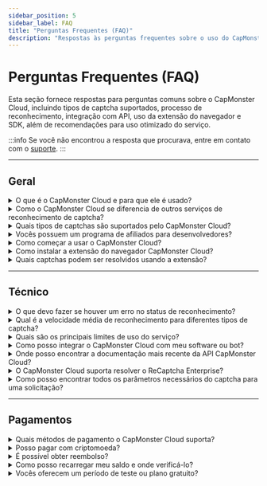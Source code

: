 ```yaml
---
sidebar_position: 5
sidebar_label: FAQ
title: "Perguntas Frequentes (FAQ)"
description: "Respostas às perguntas frequentes sobre o uso do CapMonster Cloud."
---
```


# Perguntas Frequentes (FAQ)

Esta seção fornece respostas para perguntas comuns sobre o CapMonster Cloud, incluindo tipos de captcha suportados, processo de reconhecimento, integração com API, uso da extensão do navegador e SDK, além de recomendações para uso otimizado do serviço.

:::info
Se você não encontrou a resposta que procurava, entre em contato com o [suporte](https://helpdesk.zennolab.com/conversation/new).
:::

---

## Geral

<details>
  <summary>O que é o CapMonster Cloud e para que ele é usado?</summary>
  <div style={{ fontWeight: 'normal' }}>
    <p>
      <strong>CapMonster Cloud</strong> é um serviço baseado em nuvem para reconhecimento automático de vários tipos de captchas:  
      reCaptcha V2, reCaptcha V3, reCaptcha Enterprise V2, GeeTest, Amazon (AWS WAF), Cloudflare Turnstile, Cloudflare Challenge e outros.
    </p>
  </div>
</details>

<details>
  <summary>Como o CapMonster Cloud se diferencia de outros serviços de reconhecimento de captcha?</summary>
  <div style={{ fontWeight: 'normal' }}>
    <p><strong>Vantagens do CapMonster Cloud:</strong></p>
    <ul style={{ color: 'black' }}>
      <li><strong>Confiabilidade e escalabilidade:</strong> o sistema funciona de forma estável sob qualquer carga, lida com grandes volumes de tarefas, escala com o crescimento do projeto e fornece uma alta porcentagem de tokens válidos — um fator chave para contornar proteções com eficiência.</li>
      <li><strong>Suporte para todos os principais tipos de captcha:</strong> dos mais populares aos raros e personalizados.</li>
      <li><strong>Preços flexíveis e transparentes:</strong> adequados tanto para pequenas empresas quanto para projetos de grande escala.</li>
    </ul>
  </div>
</details>

<details>
  <summary>Quais tipos de captchas são suportados pelo CapMonster Cloud?</summary>
  <div style={{ fontWeight: 'normal' }}>
    <p>Tipos suportados:</p>
    <ul style={{ color: 'black' }}>
      <li>reCaptcha V2, reCaptcha V3, reCaptcha Enterprise V2</li>
      <li>GeeTest</li>
      <li>Amazon (AWS WAF)</li>
      <li>Cloudflare Turnstile/Challenge</li>
      <li>Imperva (Incapsula)</li>
      <li>Captcha de texto (ImageToTextTask), captchas complexos com imagens (BLS, Shein, etc.)</li>
      <li>Basilisk, TenDl, Prosopo, Binance, Temu</li>
      <li>Yidun (NECaptcha)</li>
      <li>MTCaptcha</li>
    </ul>
  </div>
</details>

<details>
  <summary>Vocês possuem um programa de afiliados para desenvolvedores?</summary>
  <div style={{ fontWeight: 'normal' }}>
    <p>Sim, o programa de afiliados permite ganhar até <strong>30%</strong> dos gastos dos usuários na resolução de captchas.</p>
  </div>
</details>

<details>
  <summary>Como começar a usar o CapMonster Cloud?</summary>
  <div style={{ fontWeight: 'normal' }}>
    <ol style={{ color: 'black' }}>
      <li>Registre-se no <a href="https://dash.capmonster.cloud/?culture=pt" target="_blank" rel="noopener noreferrer">site</a>.</li>
      <li>Recarregue o saldo.</li>
      <li>Use sua <strong>chave de API</strong> para integrar com seu projeto.</li>
    </ol>
    <p>Você também pode baixar a <a href="https://capmonster.cloud/pt-BR/browser-extension-captcha" target="_blank" rel="noopener noreferrer">extensão do navegador CapMonster Cloud</a>.</p>
  </div>
</details>

<details>
  <summary>Como instalar a extensão do navegador CapMonster Cloud?</summary>
  <div style={{ fontWeight: 'normal' }}>
    <ol style={{ color: 'black' }}>
      <li>Baixe a extensão para <a href="https://chrome.google.com/webstore/detail/capmonster-cloud-%E2%80%94-automa/pabjfbciaedomjjfelfafejkppknjleh?hl=pt-BR" target="_blank" rel="noopener noreferrer">Chrome</a> ou <a href="https://addons.mozilla.org/pt-BR/firefox/addon/capmonster-cloud/" target="_blank" rel="noopener noreferrer">Firefox</a>.</li>
      <li>Ative a extensão, insira sua <strong>chave de API</strong> e certifique-se de que há saldo suficiente.</li>
      <li>Configure e comece a reconhecer captchas.</li>
    </ol>
    <p>Para mais detalhes, consulte a seção <a href="https://docs.capmonster.cloud/pt-br/docs/extension" target="_blank" rel="noopener noreferrer">Extensão</a> da documentação.</p>
  </div>
</details>

<details>
  <summary>Quais captchas podem ser resolvidos usando a extensão?</summary>
  <div style={{ fontWeight: 'normal' }}>
    <ul style={{ color: 'black' }}>
      <li>ReCaptcha V2, ReCaptcha V3, ReCaptcha Enterprise V2</li>
      <li>GeeTest</li>
      <li>Cloudflare Turnstile / Challenge</li>
      <li>Captcha de texto (ImageToTextTask)</li>
      <li>Binance Captcha</li>
      <li>BLS Captcha</li>
    </ul>
  </div>
</details>

<hr/>

## Técnico

<details>
  <summary>O que devo fazer se houver um erro no status de reconhecimento?</summary>
  <div style={{ fontWeight: 'normal' }}>
    <p>Exemplos de erros:</p>
    <ul style={{ color: 'black' }}>
      <li><strong>ERROR_KEY_DOES_NOT_EXIST</strong> — Chave de API inválida ou inexistente. Verifique se está correta.</li>
      <li><strong>ERROR_ZERO_BALANCE</strong> — O saldo é zero. Recarregue para continuar.</li>
      <li><strong>ERROR_CAPTCHA_UNSOLVABLE</strong> — A solicitação pode estar incorreta, o tipo de captcha pode não ser suportado ou o captcha está corrompido/defeituoso. Recomendamos verificar os parâmetros e confirmar que o tipo de captcha é suportado pelo CapMonster Cloud.</li>
    </ul>
    <p>Consulte a <a href="https://docs.capmonster.cloud/pt-br/docs/api/api-errors" target="_blank" rel="noopener noreferrer">documentação de erros</a> ou entre em contato com o suporte.</p>
  </div>
</details>

<details>
  <summary>Qual é a velocidade média de reconhecimento para diferentes tipos de captcha?</summary>
  <div style={{ fontWeight: 'normal' }}>
    <p>Em média, entre <strong>1 e 30 segundos</strong>, dependendo do tipo de captcha.</p>
  </div>
</details>

<details>
  <summary>Quais são os principais limites de uso do serviço?</summary>
  <div style={{ fontWeight: 'normal' }}>
    <p>
      Existe um limite de <strong>120 solicitações por tarefa</strong> para obter um resultado. Isso significa que, após criar uma tarefa pelo método <code>createTask</code>, você pode verificar periodicamente seu status usando <code>getTaskResult</code>, mas recomenda-se fazer isso em intervalos de no mínimo uma solicitação a cada 2–5 segundos.
    </p>
  </div>
</details>

<details>
  <summary>Como posso integrar o CapMonster Cloud com meu software ou bot?</summary>
  <div style={{ fontWeight: 'normal' }}>
    <p>Use sua <strong>chave de API</strong> para conectar. Também estão disponíveis <a href="http://docs.capmonster.cloud/pt-br/docs/getting-start/#exemplos-de-c%C3%B3digo" target="_blank" rel="noopener noreferrer">bibliotecas</a> para integrar a API do CapMonster Cloud ao seu código.</p>
  </div>
</details>

<details>
  <summary>Onde posso encontrar a documentação mais recente da API CapMonster Cloud?</summary>
  <div style={{ fontWeight: 'normal' }}>
    <p>Na seção <a href="https://docs.capmonster.cloud/pt-br/docs/category/api" target="_blank" rel="noopener noreferrer">API</a> do site.</p>
  </div>
</details>

<details>
  <summary>O CapMonster Cloud suporta resolver o ReCaptcha Enterprise?</summary>
  <div style={{ fontWeight: 'normal' }}>
    <p>O serviço suporta <strong>ReCaptcha v2/v3</strong> e <strong>ReCaptcha Enterprise V2</strong> comuns.</p>
  </div>
</details>

<details>
  <summary>Como posso encontrar todos os parâmetros necessários do captcha para uma solicitação?</summary>
  <div style={{ fontWeight: 'normal' }}>
    <p>Os parâmetros podem ser obtidos através de:</p>
    <ul style={{ color: 'black' }}>
      <li><strong>Ferramentas de desenvolvedor</strong> do navegador.</li>
      <li><strong>Scripts de parsing</strong> (consulte a seção de tipos de captcha em <em>"Como encontrar todos os parâmetros necessários para criar uma tarefa"</em>).</li>
      <li><strong>Extensão CapMonster Cloud</strong> — fornece todos os parâmetros necessários para vários tipos de captchas (consulte a seção <a href="https://docs.capmonster.cloud/pt-br/docs/extension/extension-main#mapeamento-de-par%C3%A2metros-de-captcha" target="_blank" rel="noopener noreferrer">"Mapeamento de Parâmetros"</a> para detalhes).</li>
    </ul>
  </div>
</details>

<hr/>

## Pagamentos

<details>
  <summary>Quais métodos de pagamento o CapMonster Cloud suporta?</summary>
  <div style={{ fontWeight: 'normal' }}>
    <ul style={{ color: 'black' }}>
      <li>Cartões de crédito</li>
      <li>Criptomoedas</li>
      <li>Outros métodos populares</li>
    </ul>
    <p>(Veja detalhes na seção <a href="https://dash.capmonster.cloud/SelectPaymentType" target="_blank" rel="noopener noreferrer">Pagamentos</a>).</p>
  </div>
</details>

<details>
  <summary>Posso pagar com criptomoeda?</summary>
  <div style={{ fontWeight: 'normal' }}>
    <p>Sim, pagamentos com criptomoedas são suportados.</p>
  </div>
</details>

<details>
  <summary>É possível obter reembolso?</summary>
  <div style={{ fontWeight: 'normal' }}>
    <p>Sim, é possível solicitar reembolso em até <strong>3 dias</strong> após a compra, se o serviço não atender às suas necessidades.</p>
  </div>
</details>

<details>
  <summary>Como posso recarregar meu saldo e onde verificá-lo?</summary>
  <div style={{ fontWeight: 'normal' }}>
    <p>Você pode recarregar seu saldo no <a href="https://capmonster.cloud/Dashboard" target="_blank" rel="noopener noreferrer">painel da conta</a>, onde também é exibido o saldo atual.</p>
  </div>
</details>

<details>
  <summary>Vocês oferecem um período de teste ou plano gratuito?</summary>
  <div style={{ fontWeight: 'normal' }}>
    <p>Sim, um saldo de teste de <strong>$0,1</strong> é fornecido mediante solicitação ao suporte. Usuários do ZennoPoster também recebem um bônus de 5.000 captchas gratuitos para testar o serviço.</p>
  </div>
</details>

